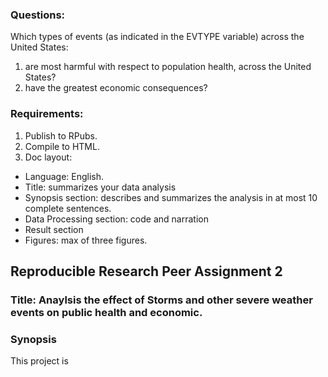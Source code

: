 ### Questions:
Which types of events (as indicated in the EVTYPE variable) across the United States:

1. are most harmful with respect to population health, across the United States?
2. have the greatest economic consequences?


### Requirements:
1. Publish to RPubs.
2. Compile to HTML.
3. Doc layout:

  - Language: English.
  - Title: summarizes your data analysis
  - Synopsis section: describes and summarizes the analysis in at most 10 complete sentences.
  - Data Processing section: code and narration
  - Result section
  - Figures: max of three figures.


## Reproducible Research Peer Assignment 2
### Title: Anaylsis the effect of Storms and other severe weather events on public health and economic.


### Synopsis
This project is 
